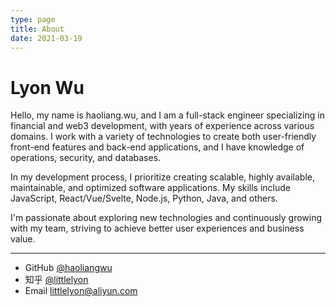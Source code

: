 ```yaml
---
type: page
title: About
date: 2021-03-19
---
```


# Lyon Wu

Hello, my name is haoliang.wu, and I am a full-stack engineer specializing in financial and web3 development, with years of experience across various domains. I work with a variety of technologies to create both user-friendly front-end features and back-end applications, and I have knowledge of operations, security, and databases.

In my development process, I prioritize creating scalable, highly available, maintainable, and optimized software applications. My skills include JavaScript, React/Vue/Svelte, Node.js, Python, Java, and others.

I'm passionate about exploring new technologies and continuously growing with my team, striving to achieve better user experiences and business value. 

---

- GitHub [@haoliangwu](https://github.com/haoliangwu)
- 知乎 [@littlelyon](https://www.zhihu.com/people/littlelyon)
- Email littlelyon@aliyun.com
